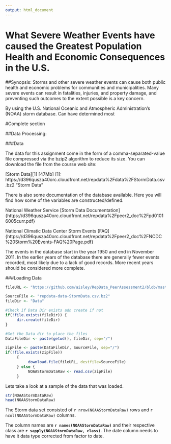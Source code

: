```yaml
---
output: html_document
---
```

# What Severe Weather Events have caused the Greatest Population Health and Economic Consequences in the U.S.

##Synopsis:
Storms and other severe weather events can cause both public health and economic problems for communities and municipalities. Many severe events can result in fatalities, injuries, and property damage, and preventing such outcomes to the extent possible is a key concern.

By using the U.S. National Oceanic and Atmospheric Administration's (NOAA) storm database. Can have determined most  

#Complete section

##Data Processing:

###Data

The data for this assignment come in the form of a comma-separated-value file compressed via the bzip2 algorithm to reduce its size. You can download the file from the course web site:

[Storm Data][1] [47Mb]
[1]: https://d396qusza40orc.cloudfront.net/repdata%2Fdata%2FStormData.csv.bz2 "Storm Data"

There is also some documentation of the database available. Here you will find how some of the variables are constructed/defined.

National Weather Service [Storm Data Documentation]{https://d396qusza40orc.cloudfront.net/repdata%2Fpeer2_doc%2Fpd01016005curr.pdf}

National Climatic Data Center Storm Events [FAQ]{https://d396qusza40orc.cloudfront.net/repdata%2Fpeer2_doc%2FNCDC%20Storm%20Events-FAQ%20Page.pdf}

The events in the database start in the year 1950 and end in November 2011. In the earlier years of the database there are generally fewer events recorded, most likely due to a lack of good records. More recent years should be considered more complete.

###Loading Data
```r
     
fileURL <- "https://github.com/aisley/RepData_PeerAssessment2/blob/master/Data/repdata-data-StormData.csv.bz2"

SourceFile <- "repdata-data-StormData.csv.bz2"
fileDir <- "Data"

#Check if Data Dir exists adn create if not
if(!file.exists(fileDir)) {
     dir.create(fileDir)
}

#Get the Data dir to place the files
DataFileDir <- paste(getwd(), fileDir, sep="/")

zipFile <- paste(DataFileDir, SourceFile, sep="/")
if(!file.exists(zipFile)) 
     {
          download.file(fileURL, destfile=SourceFile)
     } else {
          NOAAStormDataRaw <- read.csv(zipFile)
     }


```

Lets take a look at a sample of the data that was loaded.

```r
str(NOAAStormDataRaw)
head(NOAAStormDataRaw)
```
The Storm data set consisted of `r nrow(NOAAStormDataRaw)` rows and `r ncol(NOAAStormDataRaw)` columns. 

The column names are **`r names(NOAAStormDataRaw)`** and their respective class are **`r sapply(NOAAStormDataRaw, class)`**.  The date column needs to have it data type corrected from factor to date.



